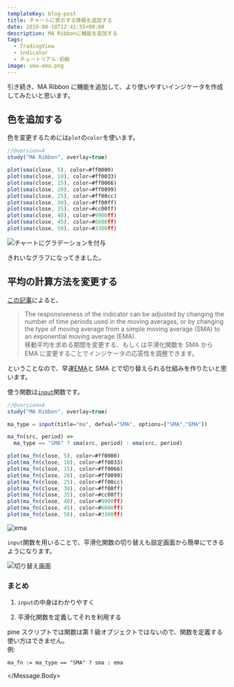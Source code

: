 ```yaml
---
templateKey: blog-post
title: チャートに表示する情報を追加する
date: 2019-08-10T12:41:55+09:00
description: MA Ribbonに機能を追加する
tags:
  - TradingView
  - indicator
  - チュートリアル:初級
image: sma-ema.png
---
```


引き続き、MA Ribbon に機能を追加して、より使いやすいインジケータを作成してみたいと思います。

<!-- toc -->

## 色を追加する

色を変更するためには`plot`の`color`を使います。

```js
//@version=4
study("MA Ribbon", overlay=true)

plot(sma(close, 5), color=#ff0000)
plot(sma(close, 10), color=#ff0033)
plot(sma(close, 15), color=#ff0066)
plot(sma(close, 20), color=#ff0099)
plot(sma(close, 25), color=#ff00cc)
plot(sma(close, 30), color=#ff00ff)
plot(sma(close, 35), color=#cc00ff)
plot(sma(close, 40), color=#9900ff)
plot(sma(close, 45), color=#6600ff)
plot(sma(close, 50), color=#3300ff)
```

![](./sma-color.png "チャートにグラデーションを付与")

きれいなグラフになってきました。

## 平均の計算方法を変更する

[この記事](https://www.investopedia.com/terms/g/guppy-multiple-moving-average.asp)によると、

> The responsiveness of the indicator can be adjusted by changing the number of time periods used in the moving averages, or by changing the type of moving average from a simple moving average (SMA) to an exponential moving average (EMA).  
> 移動平均を求める期間を変更する、もしくは平滑化関数を SMA から EMA に変更することでインジケータの応答性を調整できます。

ということなので、早速[EMA](https://www.moneypartners.co.jp/support/tech/ema.html)と SMA とで切り替えられる仕組みを作りたいと思います。

使う関数は[`input`](https://jp.tradingview.com/pine-script-reference/#fun_input)関数です。

```js
//@version=4
study("MA Ribbon", overlay=true)

ma_type = input(title="ma", defval="SMA", options=["SMA","EMA"])

ma_fn(src, period) =>
  ma_type == "SMA" ? sma(src, period) : ema(src, period)

plot(ma_fn(close, 5), color=#ff0000)
plot(ma_fn(close, 10), color=#ff0033)
plot(ma_fn(close, 15), color=#ff0066)
plot(ma_fn(close, 20), color=#ff0099)
plot(ma_fn(close, 25), color=#ff00cc)
plot(ma_fn(close, 30), color=#ff00ff)
plot(ma_fn(close, 35), color=#cc00ff)
plot(ma_fn(close, 40), color=#9900ff)
plot(ma_fn(close, 45), color=#6600ff)
plot(ma_fn(close, 50), color=#3300ff)
```

![](./sma-ema.png "ema")

`input`関数を用いることで、平滑化関数の切り替えも設定画面から簡単にできるようになります。

![](./setting.png "切り替え画面")

### まとめ

1. `input`の中身はわかりやすく

1. 平滑化関数を定義してそれを利用する


<Message color="info">
  <Message.Body>
    pine スクリプトでは関数は第 1 級オブジェクトではないので、関数を定義する使い方はできません。<br />
    例:

    ma_fn := ma_type == "SMA" ? sma : ema

  </Message.Body>
</Message>
